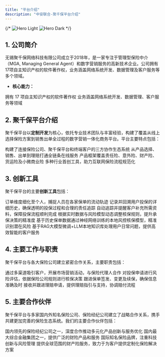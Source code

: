 ```yaml
---
title: "平台介绍"
description: "中安联合-聚千保平台介绍"
---
```


{/* <img
  className="block dark:hidden"
  src="/images/hero-light.svg"
  alt="Hero Light"
/>
<img
  className="hidden dark:block"
  src="/images/hero-dark.svg"
  alt="Hero Dark"
/> */}

## 1. 公司简介

无锡聚千保网络科技有限公司成立于2018年，是一家专注于管理型保险中介（MGA, Managing General Agent）和数字营销服务的高新技术企业。公司拥有17项自主知识产权的软件著作权，业务涵盖网络系统开发、数据管理及客户服务等多个领域。

- **核心能力：**

<CardGroup cols={2}>
  <Card title="高新技术企业" icon="award" href="#">
    拥有 17 项自主知识产权的软件著作权
  </Card>

  <Card title="业务范围" icon="globe" href="#">
    业务涵盖网络系统开发、数据管理、客户服务等领域
  </Card>
</CardGroup>

## 2. 聚千保平台介绍

聚千保平台以**定制开发**为核心，依托专业技术团队与丰富经验，构建了覆盖从线上选择保险方案到销售出单全过程的数字营销一体化商务平台。平台主要特点包括：

<CardGroup cols={2}>
  <Card title="资源整合" icon="link" href="#">
    构建了连接保险公司、聚千保平台和终端客户的三方协作生态系统
  </Card>

  <Card title="全流程数字化" icon="network-wired" href="#">
    从产品选择、销售、出单到理赔打通全链条在线服务
  </Card>

  <Card title="多险种覆盖" icon="umbrella" href="#">
    产品框架覆盖责任险、意外险、财产险、货运险及小微商业险
  </Card>

  <Card title="创新工具" icon="wand-magic-sparkles" href="#">
    多种行业首创工具，助力互联网保险流程规范化
  </Card>
</CardGroup>

## 3. 创新工具

聚千保平台的主要**创新工具**包括：

<CardGroup cols={2}>
  <Card title="人员流动性管控系统" icon="users" href="#">
    订单维度细化至个人，捕捉人员在各家保单的流动轨迹
  </Card>

  <Card title="投保轨迹回溯系统" icon="clock-rotate-left" href="#">
    记录并回溯用户投保的详细历史，确保透明的投保过程和合理的责任追踪
  </Card>

  <Card title="欠缴资料追踪系统" icon="location-crosshairs" href="#">
    自动追踪并提醒客户补充所需资料，保障投保流程顺利完成
  </Card>

  <Card title="动态核保引擎" icon="shield-halved" href="#">
    根据实时数据与风险模型动态调整核保规则，提升承保决策的精准度
  </Card>

  <Card title="风控模型" icon="stars" href="#">
    基于历史保单数据通过神经网络训练的本地风控核保模型，精准识别潜在风险
  </Card>

  <Card title="智能客服" icon="comments" href="#">
    基于RAG大模型微调+LLM本地知识库处理用户日常问题，提供高效智能的客户服务
  </Card>
</CardGroup>

## 4. 主要工作与职责

聚千保平台与各大保险公司建立紧密合作关系，主要职责包括：

<CardGroup cols={2}>
  <Card title="推广与销售" icon="bullhorn" href="#">
    通过多渠道吸引客户，开展市场营销活动，与保险代理人合作
  </Card>

  <Card title="风险评估与核保" icon="scale-balanced" href="#">
    对投保申请进行风险评估，依据保险公司规则进行核保决策
  </Card>

  <Card title="保单管理" icon="clipboard-check" href="#">
    跟进保单签发、变更及续保，确保信息准确及时
  </Card>

  <Card title="理赔处理" icon="handshake-angle" href="#">
    接收并跟进理赔申请，提供理赔指引与支持，协调赔付流程
  </Card>
</CardGroup>

## 5. 主要合作伙伴

聚千保平台与多家国内外知名保险公司、保险经纪公司建立了战略合作关系，携手共建更加完善的保险生态系统。我们的主要合作伙伴包括：

<CardGroup cols={2}>
  <Card title="中安联合" href="#">
    国内领先的保险经纪公司之一，深度合作推动多元化产品创新与服务优化
  </Card>

  <Card title="平安财险" href="#">
    国内最大综合金融集团之一，提供广泛的财险产品和服务
  </Card>

  <Card title="利宝保险" href="#">
    国际知名保险品牌，注重科技创新与风险管理
  </Card>

  <Card title="美亚财险" href="#">
    提供全球范围的财产险服务，致力于为客户提供定制化保险解决方案
  </Card>
</CardGroup>

